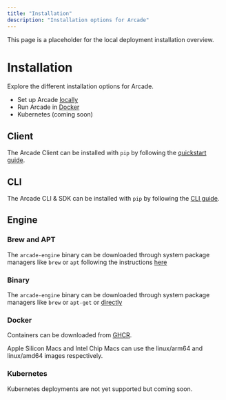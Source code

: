 ```yaml
---
title: "Installation"
description: "Installation options for Arcade"
---
```



<Callout>
  <p>
    This page is a placeholder for the local deployment installation overview.
  </p>
</Callout>

# Installation

Explore the different installation options for Arcade.

- Set up Arcade [locally](/home/local-deployment/install/local)
- Run Arcade in [Docker](/home/local-deployment/install/docker)
- Kubernetes (coming soon)

## Client

The Arcade Client can be installed with `pip` by following the [quickstart guide](/home/quickstart).

## CLI

The Arcade CLI & SDK can be installed with `pip` by following the [CLI guide](/home/arcade-cli).

## Engine

### Brew and APT

The `arcade-engine` binary can be downloaded through system package managers like `brew` or `apt` following the instructions [here](/home/local-deployment/install/local#install-the-engine)

### Binary

The `arcade-engine` binary can be downloaded through system package managers like `brew` or `apt-get` or [directly](https://deb.arcade.dev/ubuntu/dists/stable/main/)

### Docker

Containers can be downloaded from [GHCR](https://github.com/orgs/ArcadeAI/packages).

<Callout type="info">
  Apple Silicon Macs and Intel Chip Macs can use the linux/arm64 and linux/amd64
  images respectively.
</Callout>

### Kubernetes

Kubernetes deployments are not yet supported but coming soon.
